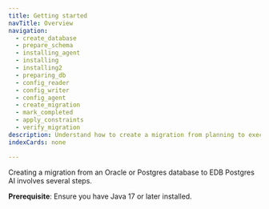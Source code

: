 ```yaml
---
title: Getting started
navTitle: Overview
navigation:
  - create_database
  - prepare_schema
  - installing_agent
  - installing
  - installing2
  - preparing_db
  - config_reader
  - config_writer
  - config_agent
  - create_migration
  - mark_completed
  - apply_constraints
  - verify_migration
description: Understand how to create a migration from planning to execution.
indexCards: none

---
```


Creating a migration from an Oracle or Postgres database to EDB Postgres AI involves several steps.

**Prerequisite**: Ensure you have Java 17 or later installed.
